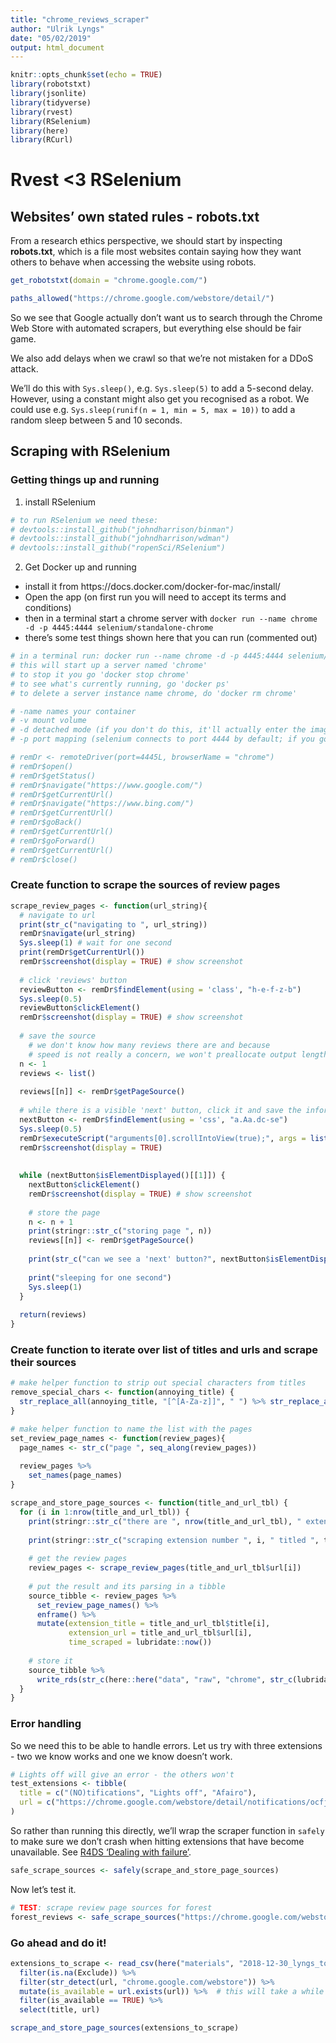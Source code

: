 ```yaml
---
title: "chrome_reviews_scraper"
author: "Ulrik Lyngs"
date: "05/02/2019"
output: html_document
---
```


```r
knitr::opts_chunk$set(echo = TRUE)
library(robotstxt)
library(jsonlite)
library(tidyverse)
library(rvest)
library(RSelenium)
library(here)
library(RCurl)
```

# Rvest <3 RSelenium
## Websites' own stated rules - robots.txt
From a research ethics perspective, we should start by inspecting **robots.txt**, which is a file most websites contain saying how they want others to behave when accessing the website using robots.

```r
get_robotstxt(domain = "chrome.google.com/")

paths_allowed("https://chrome.google.com/webstore/detail/")

```

So we see that Google actually don't want us to search through the Chrome Web Store with automated scrapers, but everything else should be fair game.

We also add delays when we crawl so that we're not mistaken for a DDoS attack.

We'll do this with `Sys.sleep()`, e.g. `Sys.sleep(5)` to add a 5-second delay. However, using a constant might also get you recognised as a robot. We could use e.g. `Sys.sleep(runif(n = 1, min = 5, max = 10))` to add a random sleep between 5 and 10 seconds.


## Scraping with RSelenium
### Getting things up and running

1. install RSelenium
```r
# to run RSelenium we need these:
# devtools::install_github("johndharrison/binman")
# devtools::install_github("johndharrison/wdman")
# devtools::install_github("ropenSci/RSelenium")
```

2. Get Docker up and running
  - install it from https://docs.docker.com/docker-for-mac/install/
  - Open the app (on first run you will need to accept its terms and conditions)
  - then in a terminal start a chrome server with `docker run --name chrome -d -p 4445:4444 selenium/standalone-chrome`
  - there's some test things shown here that you can run (commented out)

```r
# in a terminal run: docker run --name chrome -d -p 4445:4444 selenium/standalone-chrome
# this will start up a server named 'chrome'
# to stop it you go 'docker stop chrome'
# to see what's currently running, go 'docker ps'
# to delete a server instance name chrome, do 'docker rm chrome'

# -name names your container
# -v mount volume
# -d detached mode (if you don't do this, it'll actually enter the image rather than just)
# -p port mapping (selenium connects to port 4444 by default; if you go like 4445:4444 then you can connect to 4445 on the outside which is mapped to 4444; with -p 5901:5900 you can open up ports for viewers)

# remDr <- remoteDriver(port=4445L, browserName = "chrome")
# remDr$open()
# remDr$getStatus()
# remDr$navigate("https://www.google.com/")
# remDr$getCurrentUrl()
# remDr$navigate("https://www.bing.com/")
# remDr$getCurrentUrl()
# remDr$goBack()
# remDr$getCurrentUrl()
# remDr$goForward()
# remDr$getCurrentUrl()
# remDr$close()
```

### Create function to scrape the sources of review pages

```r
scrape_review_pages <- function(url_string){
  # navigate to url
  print(str_c("navigating to ", url_string))
  remDr$navigate(url_string)
  Sys.sleep(1) # wait for one second
  print(remDr$getCurrentUrl())
  remDr$screenshot(display = TRUE) # show screenshot
  
  # click 'reviews' button
  reviewButton <- remDr$findElement(using = 'class', "h-e-f-z-b")
  Sys.sleep(0.5)
  reviewButton$clickElement()
  remDr$screenshot(display = TRUE) # show screenshot
  
  # save the source
    # we don't know how many reviews there are and because
    # speed is not really a concern, we won't preallocate output length
  n <- 1
  reviews <- list()
  
  reviews[[n]] <- remDr$getPageSource()
  
  # while there is a visible 'next' button, click it and save the information
  nextButton <- remDr$findElement(using = 'css', "a.Aa.dc-se")
  Sys.sleep(0.5)
  remDr$executeScript("arguments[0].scrollIntoView(true);", args = list(nextButton)) # scroll to it
  remDr$screenshot(display = TRUE)
  
  
  while (nextButton$isElementDisplayed()[[1]]) {
    nextButton$clickElement()
    remDr$screenshot(display = TRUE) # show screenshot
    
    # store the page
    n <- n + 1
    print(stringr::str_c("storing page ", n))
    reviews[[n]] <- remDr$getPageSource()
    
    print(str_c("can we see a 'next' button?", nextButton$isElementDisplayed()[[1]]))
    
    print("sleeping for one second")
    Sys.sleep(1)
  }
  
  return(reviews)
}
```

### Create function to iterate over list of titles and urls and scrape their sources

```r
# make helper function to strip out special characters from titles
remove_special_chars <- function(annoying_title) {
  str_replace_all(annoying_title, "[^[A-Za-z]]", " ") %>% str_replace_all(.,"[ ]+", " ")  
}

# make helper function to name the list with the pages
set_review_page_names <- function(review_pages){
  page_names <- str_c("page ", seq_along(review_pages)) 
  
  review_pages %>% 
    set_names(page_names)
}

scrape_and_store_page_sources <- function(title_and_url_tbl) {
  for (i in 1:nrow(title_and_url_tbl)) {
    print(stringr::str_c("there are ", nrow(title_and_url_tbl), " extensions to scrape."))
    
    print(stringr::str_c("scraping extension number ", i, " titled ", title_and_url_tbl$title[i], " from url ", title_and_url_tbl$url[i]))
    
    # get the review pages
    review_pages <- scrape_review_pages(title_and_url_tbl$url[i])
    
    # put the result and its parsing in a tibble
    source_tibble <- review_pages %>% 
      set_review_page_names() %>% 
      enframe() %>% 
      mutate(extension_title = title_and_url_tbl$title[i],
             extension_url = title_and_url_tbl$url[i],
             time_scraped = lubridate::now())
    
    # store it
    source_tibble %>% 
      write_rds(str_c(here::here("data", "raw", "chrome", str_c(lubridate::today(), "-page_sources_reviews/")), "extension_num_", i, remove_special_chars(title_and_url_tbl$title[i]), ".rds"))
  }
}

```

### Error handling
So we need this to be able to handle errors. Let us try with three extensions - two we know works and one we know doesn't work.

```r
# Lights off will give an error - the others won't
test_extensions <- tibble(
  title = c("(NO)tifications", "Lights off", "Afairo"),
  url = c("https://chrome.google.com/webstore/detail/notifications/ocfjkjbhicdjhmgkolejpojieddlogbg?hl=gb", "https://chrome.google.com/webstore/detail/lights-off/ehfaompdnhilblcmkkakofflcjfijhai?hl=gb", "https://chrome.google.com/webstore/detail/afairo/imecoioakflafgnkkklfhopabameijck?hl=gb")
)
```

So rather than running this directly, we'll wrap the scraper function in `safely` to make sure we don't crash when hitting extensions that have become unavailable. See [R4DS 'Dealing with failure'](https://r4ds.had.co.nz/iteration.html#dealing-with-failure).

```r
safe_scrape_sources <- safely(scrape_and_store_page_sources)
```

Now let's test it.

```r
# TEST: scrape review page sources for forest
forest_reviews <- safe_scrape_sources("https://chrome.google.com/webstore/detail/forest-stay-focused-be-pr/kjacjjdnoddnpbbcjilcajfhhbdhkpgk?hl=gb")
```

### Go ahead and do it!

```r
extensions_to_scrape <- read_csv(here("materials", "2018-12-30_lyngs_tool_coding.csv")) %>% 
  filter(is.na(Exclude)) %>% 
  filter(str_detect(url, "chrome.google.com/webstore")) %>% 
  mutate(is_available = url.exists(url)) %>%  # this will take a while
  filter(is_available == TRUE) %>% 
  select(title, url)

scrape_and_store_page_sources(extensions_to_scrape)

```


